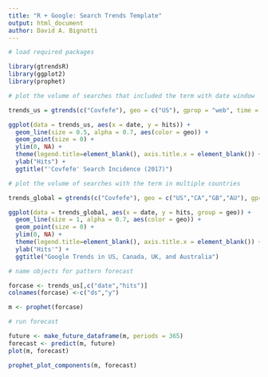 ---
title: "R + Google: Search Trends Template"
output: html_document
author: David A. Bignotti
---

```{r load packages}
# load required packages

library(gtrendsR)
library(ggplot2)
library(prophet)

```



```{r national trends}
# plot the volume of searches that included the term with date window

trends_us = gtrends(c("Covfefe"), geo = c("US"), gprop = "web", time = "2017-05-01 2017-06-30")[[1]]

ggplot(data = trends_us, aes(x = date, y = hits)) +
  geom_line(size = 0.5, alpha = 0.7, aes(color = geo)) +
  geom_point(size = 0) +
  ylim(0, NA) +
  theme(legend.title=element_blank(), axis.title.x = element_blank()) +
  ylab("Hits") + 
  ggtitle("'Covfefe' Search Incidence (2017)")

```

```{r global trends}
# plot the volume of searches with the term in multiple countries

trends_global = gtrends(c("Covfefe"), geo = c("US","CA","GB","AU"), gprop = "web", time = "2017-04-01 2017-06-30")[[1]]

ggplot(data = trends_global, aes(x = date, y = hits, group = geo)) +
  geom_line(size = 1, alpha = 0.7, aes(color = geo)) +
  geom_point(size = 0) +
  ylim(0, NA) +
  theme(legend.title=element_blank(), axis.title.x = element_blank()) +
  ylab("Hits'") + 
  ggtitle("Google Trends in US, Canada, UK, and Australia")

```

```{r prophet pattern detection}
# name objects for pattern forecast

forcase <- trends_us[,c("date","hits")]
colnames(forcase) <-c("ds","y")

m <- prophet(forcase)

```

```{r pattern forecast}
# run forecast

future <- make_future_dataframe(m, periods = 365)
forecast <- predict(m, future)
plot(m, forecast)

prophet_plot_components(m, forecast)

```


